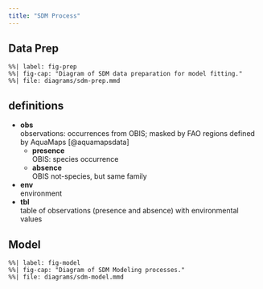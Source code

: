 ```yaml
---
title: "SDM Process"
---
```


## Data Prep

```mermaid
%%| label: fig-prep
%%| fig-cap: "Diagram of SDM data preparation for model fitting."
%%| file: diagrams/sdm-prep.mmd
```

## definitions

-   **obs\
    **observations: occurrences from OBIS; masked by FAO regions defined by AquaMaps [@aquamapsdata]
    -   **presence**\
        OBIS: species occurrence
    -   **absence**\
        OBIS not-species, but same family
-   **env\
    **environment
-   **tbl**\
    table of observations (presence and absence) with environmental values

## Model

```mermaid
%%| label: fig-model
%%| fig-cap: "Diagram of SDM Modeling processes."
%%| file: diagrams/sdm-model.mmd
```

\

